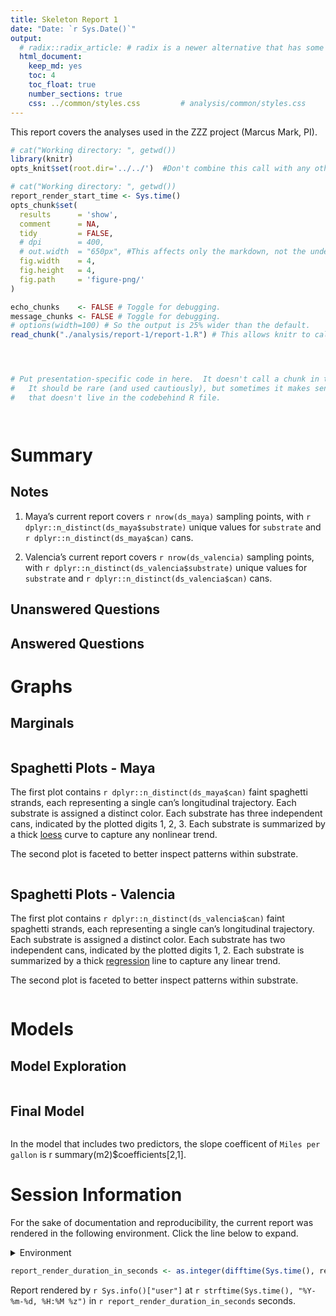 ```yaml
---
title: Skeleton Report 1
date: "Date: `r Sys.Date()`"
output:
  # radix::radix_article: # radix is a newer alternative that has some advantages over `html_document`.
  html_document:
    keep_md: yes
    toc: 4
    toc_float: true
    number_sections: true
    css: ../common/styles.css         # analysis/common/styles.css
---
```


This report covers the analyses used in the ZZZ project (Marcus Mark, PI).

<!--  Set the working directory to the repository's base directory; this assumes the report is nested inside of two directories.-->
```r
# cat("Working directory: ", getwd())
library(knitr)
opts_knit$set(root.dir='../../')  #Don't combine this call with any other chunk -especially one that uses file paths.
```

<!-- Set the report-wide options, and point to the external code file. -->
```r
# cat("Working directory: ", getwd())
report_render_start_time <- Sys.time()
opts_chunk$set(
  results      = 'show',
  comment      = NA,
  tidy         = FALSE,
  # dpi        = 400,
  # out.width  = "650px", #This affects only the markdown, not the underlying png file.  The height will be scaled appropriately.
  fig.width    = 4,
  fig.height   = 4,
  fig.path     = 'figure-png/'
)

echo_chunks    <- FALSE # Toggle for debugging.
message_chunks <- FALSE # Toggle for debugging.
# options(width=100) # So the output is 25% wider than the default.
read_chunk("./analysis/report-1/report-1.R") # This allows knitr to call chunks tagged in the underlying *.R file.
```

<!-- Load 'sourced' R files.  Suppress the output when loading sources. -->
```r
```

<!-- Load packages, or at least verify they're available on the local machine.  Suppress the output when loading packages. -->
```r
```

<!-- Load any global functions and variables declared in the R file.  Suppress the output. -->
```r
```

<!-- Declare any global functions specific to a Rmd output.  Suppress the output. -->
```r
# Put presentation-specific code in here.  It doesn't call a chunk in the codebehind file.
#   It should be rare (and used cautiously), but sometimes it makes sense to include code in Rmd
#   that doesn't live in the codebehind R file.
```

<!-- Load the datasets.   -->
```r
```

<!-- Tweak the datasets.   -->
```r
```

Summary {.tabset .tabset-fade .tabset-pills}
===========================================================================

Notes
---------------------------------------------------------------------------

1. Maya's current report covers `r nrow(ds_maya)` sampling points, with `r dplyr::n_distinct(ds_maya$substrate)` unique values for `substrate` and `r dplyr::n_distinct(ds_maya$can)` cans.

1. Valencia's current report covers `r nrow(ds_valencia)` sampling points, with `r dplyr::n_distinct(ds_valencia$substrate)` unique values for `substrate` and `r dplyr::n_distinct(ds_valencia$can)` cans.



Unanswered Questions
---------------------------------------------------------------------------

Answered Questions
---------------------------------------------------------------------------


Graphs
===========================================================================


Marginals
---------------------------------------------------------------------------

```r
```


Spaghetti Plots - Maya
---------------------------------------------------------------------------
The first plot contains `r dplyr::n_distinct(ds_maya$can)` faint spaghetti strands, each representing a single can's longitudinal trajectory.  Each substrate is assigned a distinct color.  Each substrate has three independent cans, indicated by the plotted digits 1, 2, 3.  Each substrate is summarized by a thick [loess](https://en.wikipedia.org/wiki/Local_regression) curve to capture any nonlinear trend.

The second plot is faceted to better inspect patterns within substrate.

```r
```

Spaghetti Plots - Valencia
---------------------------------------------------------------------------
The first plot contains `r dplyr::n_distinct(ds_valencia$can)` faint spaghetti strands, each representing a single can's longitudinal trajectory.  Each substrate is assigned a distinct color.  Each substrate has two independent cans, indicated by the plotted digits 1, 2.  Each substrate is summarized by a thick [ regression](https://en.wikipedia.org/wiki/General_linear_model) line to capture any linear trend.

The second plot is faceted to better inspect patterns within substrate.

```r
```


Models
===========================================================================

Model Exploration
---------------------------------------------------------------------------
```r
```


Final Model
---------------------------------------------------------------------------

```r
```

In the model that includes two predictors, the slope coefficent of `Miles per gallon` is r summary(m2)$coefficients[2,1].


Session Information {#session-info}
===========================================================================

For the sake of documentation and reproducibility, the current report was rendered in the following environment.  Click the line below to expand.

<details>
  <summary>Environment <span class="glyphicon glyphicon-plus-sign"></span></summary>
```r
if( requireNamespace("devtools", quietly = TRUE) ) {
  devtools::session_info()
} else {
  sessionInfo()
}
```
</details>

```r
report_render_duration_in_seconds <- as.integer(difftime(Sys.time(), report_render_start_time, units="secs"))
```

Report rendered by `r Sys.info()["user"]` at `r strftime(Sys.time(), "%Y-%m-%d, %H:%M %z")` in `r report_render_duration_in_seconds` seconds.
